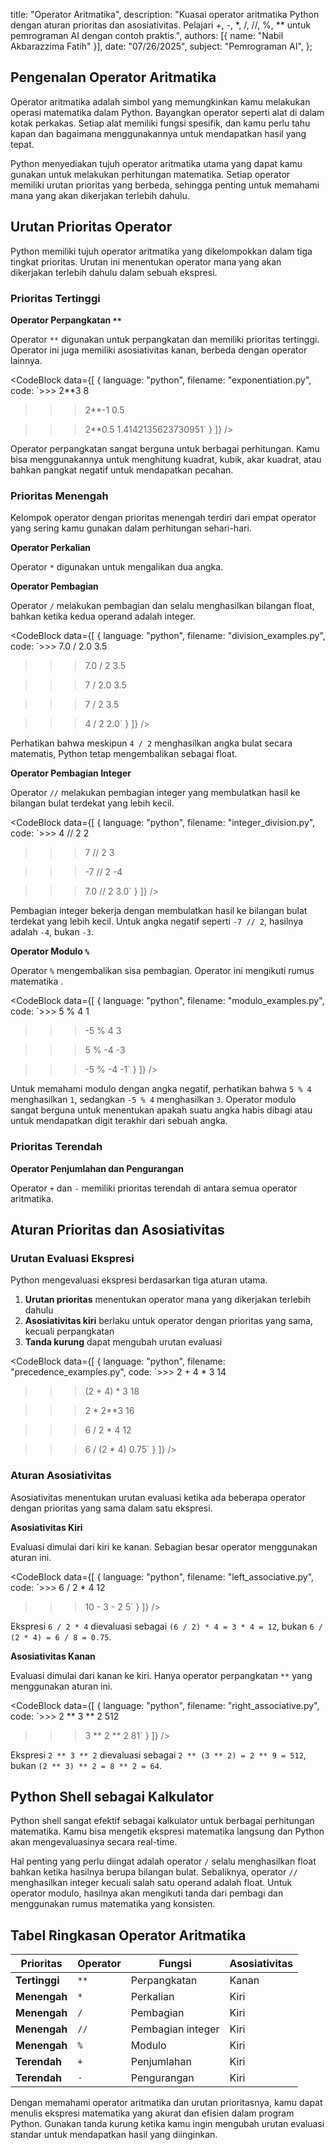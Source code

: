   title: "Operator Aritmatika",
  description: "Kuasai operator aritmatika Python dengan aturan prioritas dan asosiativitas. Pelajari +, -, *, /, //, %, ** untuk pemrograman AI dengan contoh praktis.",
  authors: [{ name: "Nabil Akbarazzima Fatih" }],
  date: "07/26/2025",
  subject: "Pemrograman AI",
};

## Pengenalan Operator Aritmatika

Operator aritmatika adalah simbol yang memungkinkan kamu melakukan operasi matematika dalam Python. Bayangkan operator seperti alat di dalam kotak perkakas. Setiap alat memiliki fungsi spesifik, dan kamu perlu tahu kapan dan bagaimana menggunakannya untuk mendapatkan hasil yang tepat.

Python menyediakan tujuh operator aritmatika utama yang dapat kamu gunakan untuk melakukan perhitungan matematika. Setiap operator memiliki urutan prioritas yang berbeda, sehingga penting untuk memahami mana yang akan dikerjakan terlebih dahulu.

## Urutan Prioritas Operator

Python memiliki tujuh operator aritmatika yang dikelompokkan dalam tiga tingkat prioritas. Urutan ini menentukan operator mana yang akan dikerjakan terlebih dahulu dalam sebuah ekspresi.

### Prioritas Tertinggi

**Operator Perpangkatan `**`**

Operator `**` digunakan untuk perpangkatan dan memiliki prioritas tertinggi. Operator ini juga memiliki asosiativitas kanan, berbeda dengan operator lainnya.

<CodeBlock
  data={[
    {
      language: "python",
      filename: "exponentiation.py",
      code: `>>> 2**3
8

>>> 2**-1
0.5

>>> 2**0.5
1.4142135623730951`
    }
  ]}
/>

Operator perpangkatan sangat berguna untuk berbagai perhitungan. Kamu bisa menggunakannya untuk menghitung kuadrat, kubik, akar kuadrat, atau bahkan pangkat negatif untuk mendapatkan pecahan.

### Prioritas Menengah

Kelompok operator dengan prioritas menengah terdiri dari empat operator yang sering kamu gunakan dalam perhitungan sehari-hari.

**Operator Perkalian**

Operator `*` digunakan untuk mengalikan dua angka.

**Operator Pembagian**

Operator `/` melakukan pembagian dan selalu menghasilkan bilangan float, bahkan ketika kedua operand adalah integer.

<CodeBlock
  data={[
    {
      language: "python",
      filename: "division_examples.py",
      code: `>>> 7.0 / 2.0
3.5

>>> 7.0 / 2
3.5

>>> 7 / 2.0
3.5

>>> 7 / 2
3.5

>>> 4 / 2
2.0`
    }
  ]}
/>

Perhatikan bahwa meskipun `4 / 2` menghasilkan angka bulat secara matematis, Python tetap mengembalikan <InlineMath math="2.0" /> sebagai float.

**Operator Pembagian Integer**

Operator `//` melakukan pembagian integer yang membulatkan hasil ke bilangan bulat terdekat yang lebih kecil.

<CodeBlock
  data={[
    {
      language: "python",
      filename: "integer_division.py",
      code: `>>> 4 // 2
2

>>> 7 // 2
3

>>> -7 // 2
-4

>>> 7.0 // 2
3.0`
    }
  ]}
/>

Pembagian integer bekerja dengan membulatkan hasil ke bilangan bulat terdekat yang lebih kecil. Untuk angka negatif seperti `-7 // 2`, hasilnya adalah `-4`, bukan `-3`.

**Operator Modulo `%`**

Operator `%` mengembalikan sisa pembagian. Operator ini mengikuti rumus matematika <InlineMath math="a \% b = a - (a // b) \times b" />.

<CodeBlock
  data={[
    {
      language: "python",
      filename: "modulo_examples.py",
      code: `>>> 5 % 4
1

>>> -5 % 4
3

>>> 5 % -4
-3

>>> -5 % -4
-1`
    }
  ]}
/>

Untuk memahami modulo dengan angka negatif, perhatikan bahwa `5 % 4` menghasilkan `1`, sedangkan `-5 % 4` menghasilkan `3`. Operator modulo sangat berguna untuk menentukan apakah suatu angka habis dibagi atau untuk mendapatkan digit terakhir dari sebuah angka.

### Prioritas Terendah

**Operator Penjumlahan dan Pengurangan**

Operator `+` dan `-` memiliki prioritas terendah di antara semua operator aritmatika.

## Aturan Prioritas dan Asosiativitas

### Urutan Evaluasi Ekspresi

Python mengevaluasi ekspresi berdasarkan tiga aturan utama.

1. **Urutan prioritas** menentukan operator mana yang dikerjakan terlebih dahulu
2. **Asosiativitas kiri** berlaku untuk operator dengan prioritas yang sama, kecuali perpangkatan
3. **Tanda kurung** dapat mengubah urutan evaluasi

<CodeBlock
  data={[
    {
      language: "python",
      filename: "precedence_examples.py",
      code: `>>> 2 + 4 * 3
14

>>> (2 + 4) * 3
18

>>> 2 * 2**3
16

>>> 6 / 2 * 4
12

>>> 6 / (2 * 4)
0.75`
    }
  ]}
/>

### Aturan Asosiativitas

Asosiativitas menentukan urutan evaluasi ketika ada beberapa operator dengan prioritas yang sama dalam satu ekspresi.

**Asosiativitas Kiri**

Evaluasi dimulai dari kiri ke kanan. Sebagian besar operator menggunakan aturan ini.

<CodeBlock
  data={[
    {
      language: "python",
      filename: "left_associative.py",
      code: `>>> 6 / 2 * 4
12

>>> 10 - 3 - 2
5`
    }
  ]}
/>

Ekspresi `6 / 2 * 4` dievaluasi sebagai `(6 / 2) * 4 = 3 * 4 = 12`, bukan `6 / (2 * 4) = 6 / 8 = 0.75`.

**Asosiativitas Kanan**

Evaluasi dimulai dari kanan ke kiri. Hanya operator perpangkatan `**` yang menggunakan aturan ini.

<CodeBlock
  data={[
    {
      language: "python",
      filename: "right_associative.py",
      code: `>>> 2 ** 3 ** 2
512

>>> 3 ** 2 ** 2
81`
    }
  ]}
/>

Ekspresi `2 ** 3 ** 2` dievaluasi sebagai `2 ** (3 ** 2) = 2 ** 9 = 512`, bukan `(2 ** 3) ** 2 = 8 ** 2 = 64`.

## Python Shell sebagai Kalkulator

Python shell sangat efektif sebagai kalkulator untuk berbagai perhitungan matematika. Kamu bisa mengetik ekspresi matematika langsung dan Python akan mengevaluasinya secara real-time.

Hal penting yang perlu diingat adalah operator `/` selalu menghasilkan float bahkan ketika hasilnya berupa bilangan bulat. Sebaliknya, operator `//` menghasilkan integer kecuali salah satu operand adalah float. Untuk operator modulo, hasilnya akan mengikuti tanda dari pembagi dan menggunakan rumus matematika yang konsisten.

## Tabel Ringkasan Operator Aritmatika

| Prioritas | Operator | Fungsi | Asosiativitas |
|-----------|----------|--------|---------------|
| **Tertinggi** | `**` | Perpangkatan | Kanan |
| **Menengah** | `*` | Perkalian | Kiri |
| **Menengah** | `/` | Pembagian | Kiri |
| **Menengah** | `//` | Pembagian integer | Kiri |
| **Menengah** | `%` | Modulo | Kiri |
| **Terendah** | `+` | Penjumlahan | Kiri |
| **Terendah** | `-` | Pengurangan | Kiri |

Dengan memahami operator aritmatika dan urutan prioritasnya, kamu dapat menulis ekspresi matematika yang akurat dan efisien dalam program Python. Gunakan tanda kurung ketika kamu ingin mengubah urutan evaluasi standar untuk mendapatkan hasil yang diinginkan.